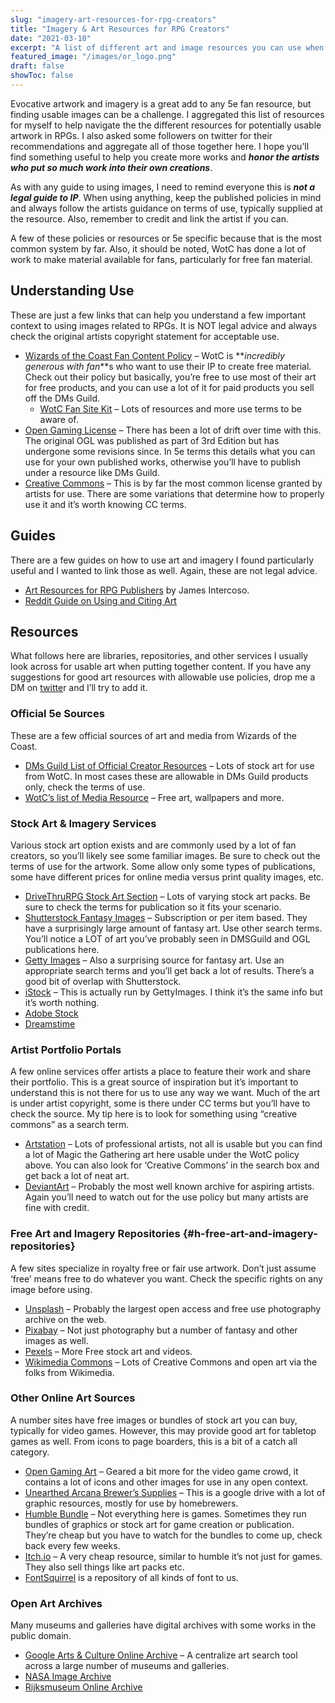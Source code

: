 ```yaml
---
slug: "imagery-art-resources-for-rpg-creators"
title: "Imagery & Art Resources for RPG Creators"
date: "2021-03-10"
excerpt: "A list of different art and image resources you can use when creating your TTRPG content."
featured_image: "/images/or_logo.png"
draft: false
showToc: false
---
```


Evocative artwork and imagery is a great add to any 5e fan resource, but finding usable images can be a challenge. I aggregated this list of resources for myself to help navigate the the different resources for potentially usable artwork in RPGs. I also asked some followers on twitter for their recommendations and aggregate all of those together here. I hope you&#8217;ll find something useful to help you create more works and **_honor the artists who put so much work into their own creations_**.

As with any guide to using images, I need to remind everyone this is **_not a legal guide to IP_**. When using anything, keep the published policies in mind and always follow the artists guidance on terms of use, typically supplied at the resource. Also, remember to credit and link the artist if you can.

A few of these policies or resources or 5e specific because that is the most common system by far. Also, it should be noted, WotC has done a lot of work to make material available for fans, particularly for free fan material.

## Understanding Use

These are just a few links that can help you understand a few important context to using images related to RPGs. It is NOT legal advice and always check the original artists copyright statement for acceptable use.

  * <a href="https://company.wizards.com/en/legal/fancontentpolicy" target="_blank" rel="noreferrer noopener">Wizards of the Coast Fan Content Policy</a> &#8211; WotC is **_incredibly generous with fan_**s who want to use their IP to create free material. Check out their policy but basically, you&#8217;re free to use most of their art for free products, and you can use a lot of it for paid products you sell off the DMs Guild.
      * <a href="https://dnd.wizards.com/articles/features/fan-site-kit" target="_blank" rel="noreferrer noopener">WotC Fan Site Kit</a> &#8211; Lots of resources and more use terms to be aware of.
  * <a href="https://dnd.wizards.com/articles/features/systems-reference-document-srd" target="_blank" rel="noreferrer noopener">Open Gaming License</a> &#8211; There has been a lot of drift over time with this. The original OGL was published as part of 3rd Edition but has undergone some revisions since. In 5e terms this details what you can use for your own published works, otherwise you&#8217;ll have to publish under a resource like DMs Guild.
  * <a href="https://creativecommons.org/use-remix/" target="_blank" rel="noreferrer noopener">Creative Commons</a> &#8211; This is by far the most common license granted by artists for use. There are some variations that determine how to properly use it and it&#8217;s worth knowing CC terms.

## Guides

There are a few guides on how to use art and imagery I found particularly useful and I wanted to link those as well. Again, these are not legal advice.

  * <a href="https://worldbuilderblog.me/2017/09/28/art-resources-for-rpg-publishers/" target="_blank" rel="noreferrer noopener">Art Resources for RPG Publishers</a> by James Intercoso.
  * <a href="https://www.reddit.com/r/UnearthedArcana/comments/8p0vnl/cite_the_art_you_use_the_why_and_how_highly/" target="_blank" rel="noreferrer noopener">Reddit Guide on Using and Citing Art</a>

## Resources

What follows here are libraries, repositories, and other services I usually look across for usable art when putting together content. If you have any suggestions for good art resources with allowable use policies, drop me a DM on <a href="https://www.twitter.com/optionalrule" target="_blank" rel="noreferrer noopener">twitte</a>r and I&#8217;ll try to add it. 

### Official 5e Sources

These are a few official sources of art and media from Wizards of the Coast.

  * <a href="https://www.dmsguild.com/browse.php?keywords=%22DMs+Guild+Creator+Resource%22" target="_blank" rel="noreferrer noopener">DMs Guild List of Official Creator Resources</a> &#8211; Lots of stock art for use from WotC. In most cases these are allowable in DMs Guild products only, check the terms of use.
  * <a href="https://dnd.wizards.com/articles/media-resources/" target="_blank" rel="noreferrer noopener">WotC&#8217;s list of Media Resource</a> &#8211; Free art, wallpapers and more.

### Stock Art & Imagery Services

Various stock art option exists and are commonly used by a lot of fan creators, so you&#8217;ll likely see some familiar images. Be sure to check out the terms of use for the artwork. Some allow only some types of publications, some have different prices for online media versus print quality images, etc.

  * <a href="https://www.drivethrurpg.com/browse.php?filters=0_2893_0_0_0" target="_blank" rel="noreferrer noopener">DriveThruRPG Stock Art Section</a> &#8211; Lots of varying stock art packs. Be sure to check the terms for publication so it fits your scenario.
  * <a href="https://www.shutterstock.com/search/fantasy" target="_blank" rel="noreferrer noopener">Shutterstock Fantasy Images</a> &#8211; Subscription or per item based. They have a surprisingly large amount of fantasy art. Use other search terms. You&#8217;ll notice a LOT of art you&#8217;ve probably seen in DMSGuild and OGL publications here.
  * <a href="https://www.gettyimages.com/photos/fantasy?family=creative&license=rf&phrase=fantasy&sort=mostpopular#license" target="_blank" rel="noreferrer noopener">Getty Images</a> &#8211; Also a surprising source for fantasy art. Use an appropriate search terms and you&#8217;ll get back a lot of results. There&#8217;s a good bit of overlap with Shutterstock.
  * <a href="https://www.istockphoto.com/" target="_blank" rel="noreferrer noopener">iStock</a> &#8211; This is actually run by GettyImages. I think it&#8217;s the same info but it&#8217;s worth nothing.
  * <a href="https://stock.adobe.com/search?k=fantasy" target="_blank" rel="noreferrer noopener">Adobe Stock</a>
  * <a href="https://www.dreamstime.com/" target="_blank" rel="noreferrer noopener">Dreamstime</a>

### Artist Portfolio Portals

A few online services offer artists a place to feature their work and share their portfolio. This is a great source of inspiration but it&#8217;s important to understand this is not there for us to use any way we want. Much of the art is under artist copyright, some is there under CC terms but you&#8217;ll have to check the source. My tip here is to look for something using &#8220;creative commons&#8221; as a search term.

  * <a href="https://www.artstation.com/search?q=Creative%20Commons&sort_by=relevance" target="_blank" rel="noreferrer noopener">Artstation</a> &#8211; Lots of professional artists, not all is usable but you can find a lot of Magic the Gathering art here usable under the WotC policy above. You can also look for &#8216;Creative Commons&#8217; in the search box and get back a lot of neat art.
  * <a href="https://www.deviantart.com/" target="_blank" rel="noreferrer noopener">DeviantArt</a> &#8211; Probably the most well known archive for aspiring artists. Again you&#8217;ll need to watch out for the use policy but many artists are fine with credit.

### Free Art and Imagery Repositories {#h-free-art-and-imagery-repositories}

A few sites specialize in royalty free or fair use artwork. Don&#8217;t just assume &#8216;free&#8217; means free to do whatever you want. Check the specific rights on any image before using.

  * <a href="https://unsplash.com/" target="_blank" rel="noreferrer noopener">Unsplash</a> &#8211; Probably the largest open access and free use photography archive on the web.
  * <a href="https://pixabay.com/images/search/fantasy/" target="_blank" rel="noreferrer noopener">Pixabay</a> &#8211; Not just photography but a number of fantasy and other images as well.
  * <a href="https://www.pexels.com/" target="_blank" rel="noreferrer noopener">Pexels</a> &#8211; More Free stock art and videos.
  * <a href="https://commons.wikimedia.org/wiki/Main_Page" target="_blank" rel="noreferrer noopener">Wikimedia Commons</a> &#8211; Lots of Creative Commons and open art via the folks from Wikimedia.

### Other Online Art Sources

A number sites have free images or bundles of stock art you can buy, typically for video games. However, this may provide good art for tabletop games as well. From icons to page boarders, this is a bit of a catch all category.

  * <a href="https://opengameart.org/" target="_blank" rel="noreferrer noopener">Open Gaming Art</a> &#8211; Geared a bit more for the video game crowd, it contains a lot of icons and other images for use in any open context.
  * <a href="https://drive.google.com/drive/folders/162F0Q-vvzwwSDu8HfvolHw_JJyoKG3hB" target="_blank" rel="noreferrer noopener">Unearthed Arcana Brewer&#8217;s Supplies</a> &#8211; This is a google drive with a lot of graphic resources, mostly for use by homebrewers.
  * <a href="https://www.humblebundle.com/" target="_blank" rel="noreferrer noopener">Humble Bundle</a> &#8211; Not everything here is games. Sometimes they run bundles of graphics or stock art for game creation or publication. They&#8217;re cheap but you have to watch for the bundles to come up, check back every few weeks.
  * <a href="http://itch.io" target="_blank" rel="noreferrer noopener">Itch.io</a> &#8211; A very cheap resource, similar to humble it&#8217;s not just for games. They also sell things like art packs etc.
  * <a href="https://www.fontsquirrel.com/" target="_blank" rel="noreferrer noopener">FontSquirrel</a> is a repository of all kinds of font to us.

### Open Art Archives

Many museums and galleries have digital archives with some works in the public domain.

  * <a href="https://artsandculture.google.com/partner" target="_blank" rel="noreferrer noopener">Google Arts & Culture Online Archive</a> &#8211; A centralize art search tool across a large number of museums and galleries.
  * <a href="https://images.nasa.gov/" target="_blank" rel="noreferrer noopener">NASA Image Archive</a>
  * <a href="https://www.rijksmuseum.nl/en/rijksstudio" target="_blank" rel="noreferrer noopener">Rijksmuseum Online Archive</a>